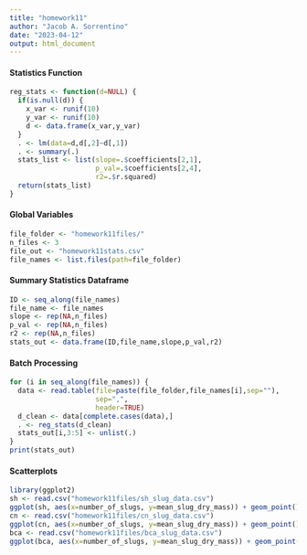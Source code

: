 ```yaml
---
title: "homework11"
author: "Jacob A. Sorrentino"
date: "2023-04-12"
output: html_document
---
```


#### Statistics Function
```R
reg_stats <- function(d=NULL) {
  if(is.null(d)) {
    x_var <- runif(10)
    y_var <- runif(10)
    d <- data.frame(x_var,y_var)
  }
  . <- lm(data=d,d[,2]~d[,1])
  . <- summary(.)
  stats_list <- list(slope=.$coefficients[2,1],
                     p_val=.$coefficients[2,4],
                     r2=.$r.squared)
  return(stats_list)
}
```

#### Global Variables
````R
file_folder <- "homework11files/"
n_files <- 3
file_out <- "homework11stats.csv"
file_names <- list.files(path=file_folder)
````

#### Summary Statistics Dataframe
```R
ID <- seq_along(file_names)
file_name <- file_names
slope <- rep(NA,n_files)
p_val <- rep(NA,n_files)
r2 <- rep(NA,n_files)
stats_out <- data.frame(ID,file_name,slope,p_val,r2)
```

#### Batch Processing
```R
for (i in seq_along(file_names)) {
  data <- read.table(file=paste(file_folder,file_names[i],sep=""),
                     sep=",",
                     header=TRUE)
  d_clean <- data[complete.cases(data),]
  . <- reg_stats(d_clean)
  stats_out[i,3:5] <- unlist(.)
}
print(stats_out)
```

#### Scatterplots
```R
library(ggplot2)
sh <- read.csv("homework11files/sh_slug_data.csv")
ggplot(sh, aes(x=number_of_slugs, y=mean_slug_dry_mass)) + geom_point() + geom_smooth(method=lm)
cn <- read.csv("homework11files/cn_slug_data.csv")
ggplot(cn, aes(x=number_of_slugs, y=mean_slug_dry_mass)) + geom_point() + geom_smooth(method=lm)
bca <- read.csv("homework11files/bca_slug_data.csv")
ggplot(bca, aes(x=number_of_slugs, y=mean_slug_dry_mass)) + geom_point() + geom_smooth(method=lm)
````